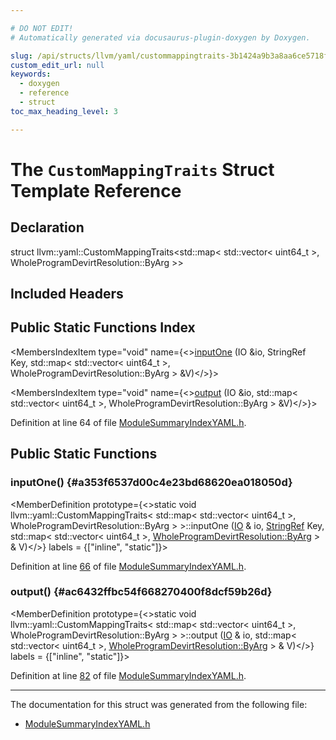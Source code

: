 ```yaml
---

# DO NOT EDIT!
# Automatically generated via docusaurus-plugin-doxygen by Doxygen.

slug: /api/structs/llvm/yaml/custommappingtraits-3b1424a9b3a8aa6ce5718fd632001add
custom_edit_url: null
keywords:
  - doxygen
  - reference
  - struct
toc_max_heading_level: 3

---
```





# The `CustomMappingTraits` Struct Template Reference

<DoxygenPage pluginConfig={pluginConfig}>



## Declaration

<CodeBlock>struct llvm::yaml::CustomMappingTraits&lt;std::map&lt; std::vector&lt; uint64&#95;t &gt;, WholeProgramDevirtResolution::ByArg &gt;&gt;</CodeBlock>

## Included Headers

<IncludesList>
<IncludesListItem
  filePath="llvm/IR/ModuleSummaryIndexYAML.h"
  permalink="/docs/api/files/include/include/llvm/include/llvm/ir/modulesummaryindexyaml-h"
  isLocal="true" />
</IncludesList>

## Public Static Functions Index

<MembersIndex>

<MembersIndexItem
  type="void"
  name={<><a href="#a353f6537d00c4e23bd68620ea018050d">inputOne</a> (IO &amp;io, StringRef Key, std::map&lt; std::vector&lt; uint64&#95;t &gt;, WholeProgramDevirtResolution::ByArg &gt; &amp;V)</>}>
</MembersIndexItem>

<MembersIndexItem
  type="void"
  name={<><a href="#ac6432ffbc54f668270400f8dcf59b26d">output</a> (IO &amp;io, std::map&lt; std::vector&lt; uint64&#95;t &gt;, WholeProgramDevirtResolution::ByArg &gt; &amp;V)</>}>
</MembersIndexItem>

</MembersIndex>


Definition at line 64 of file <a href="/docs/api/files/include/include/llvm/include/llvm/ir/modulesummaryindexyaml-h">ModuleSummaryIndexYAML.h</a>.

<SectionDefinition>

## Public Static Functions

### inputOne() {#a353f6537d00c4e23bd68620ea018050d}

<MemberDefinition
  prototype={<>static void llvm::yaml::CustomMappingTraits&lt; std::map&lt; std::vector&lt; uint64&#95;t &gt;, WholeProgramDevirtResolution::ByArg &gt; &gt;::inputOne (<a href="/docs/api/classes/llvm/yaml/io">IO</a> &amp; io, <a href="/docs/api/classes/llvm/stringref">StringRef</a> Key, std::map&lt; std::vector&lt; uint64&#95;t &gt;, <a href="/docs/api/structs/llvm/wholeprogramdevirtresolution/byarg">WholeProgramDevirtResolution::ByArg</a> &gt; &amp; V)</>}
  labels = {["inline", "static"]}>

Definition at line <a href="/docs/api/files/include/include/llvm/include/llvm/ir/modulesummaryindexyaml-h/#l00066">66</a> of file <a href="/docs/api/files/include/include/llvm/include/llvm/ir/modulesummaryindexyaml-h">ModuleSummaryIndexYAML.h</a>.
</MemberDefinition>

### output() {#ac6432ffbc54f668270400f8dcf59b26d}

<MemberDefinition
  prototype={<>static void llvm::yaml::CustomMappingTraits&lt; std::map&lt; std::vector&lt; uint64&#95;t &gt;, WholeProgramDevirtResolution::ByArg &gt; &gt;::output (<a href="/docs/api/classes/llvm/yaml/io">IO</a> &amp; io, std::map&lt; std::vector&lt; uint64&#95;t &gt;, <a href="/docs/api/structs/llvm/wholeprogramdevirtresolution/byarg">WholeProgramDevirtResolution::ByArg</a> &gt; &amp; V)</>}
  labels = {["inline", "static"]}>

Definition at line <a href="/docs/api/files/include/include/llvm/include/llvm/ir/modulesummaryindexyaml-h/#l00082">82</a> of file <a href="/docs/api/files/include/include/llvm/include/llvm/ir/modulesummaryindexyaml-h">ModuleSummaryIndexYAML.h</a>.
</MemberDefinition>

</SectionDefinition>

<hr/>

The documentation for this struct was generated from the following file:

<ul>
<li><a href="/docs/api/files/include/include/llvm/include/llvm/ir/modulesummaryindexyaml-h">ModuleSummaryIndexYAML.h</a></li>
</ul>

</DoxygenPage>
